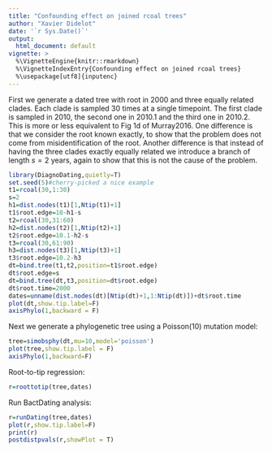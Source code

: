 ```yaml
---
title: "Confounding effect on joined rcoal trees"
author: "Xavier Didelot"
date: '`r Sys.Date()`'
output:
  html_document: default
vignette: >
  %\VignetteEngine{knitr::rmarkdown}
  %\VignetteIndexEntry{Confounding effect on joined rcoal trees}
  %\usepackage[utf8]{inputenc}
---
```


First we generate a dated tree with root in 2000 and three equally related clades.
Each clade is sampled 30 times at a single timepoint. 
The first clade is sampled in 2010, the second one in 2010.1 and the third one in 2010.2.
This is more or less equivalent to Fig 1d of Murray2016.
One difference is that we consider the root known exactly, to show that the problem does not come from misidentification
of the root.
Another difference is that instead of having the three clades exactly equally related we introduce a branch of length 
$s=2$ years, again to show that this is not the cause of the problem.

```r
library(DiagnoDating,quietly=T)
set.seed(5)#cherry-picked a nice example
t1=rcoal(30,1:30)
s=2
h1=dist.nodes(t1)[1,Ntip(t1)+1]
t1$root.edge=10-h1-s
t2=rcoal(30,31:60)
h2=dist.nodes(t2)[1,Ntip(t2)+1]
t2$root.edge=10.1-h2-s
t3=rcoal(30,61:90)
h3=dist.nodes(t3)[1,Ntip(t3)+1]
t3$root.edge=10.2-h3
dt=bind.tree(t1,t2,position=t1$root.edge)
dt$root.edge=s
dt=bind.tree(dt,t3,position=dt$root.edge)
dt$root.time=2000
dates=unname(dist.nodes(dt)[Ntip(dt)+1,1:Ntip(dt)])+dt$root.time
plot(dt,show.tip.label=F)
axisPhylo(1,backward = F)
```

Next we generate a phylogenetic tree using a Poisson(10) mutation model:
```r
tree=simobsphy(dt,mu=10,model='poisson')
plot(tree,show.tip.label = F)
axisPhylo(1,backward=F)
```

Root-to-tip regression:
```r
r=roottotip(tree,dates)
```

Run BactDating analysis:
```r
r=runDating(tree,dates)
plot(r,show.tip.label=F)
print(r)
postdistpvals(r,showPlot = T)
```

